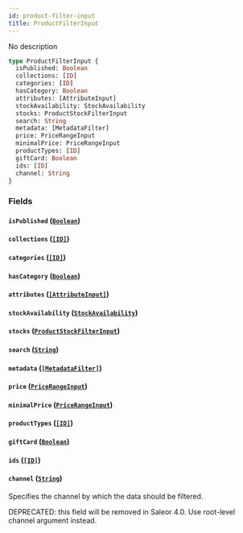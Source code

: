 ```yaml
---
id: product-filter-input
title: ProductFilterInput
---
```


No description

```graphql
type ProductFilterInput {
  isPublished: Boolean
  collections: [ID]
  categories: [ID]
  hasCategory: Boolean
  attributes: [AttributeInput]
  stockAvailability: StockAvailability
  stocks: ProductStockFilterInput
  search: String
  metadata: [MetadataFilter]
  price: PriceRangeInput
  minimalPrice: PriceRangeInput
  productTypes: [ID]
  giftCard: Boolean
  ids: [ID]
  channel: String
}
```

### Fields

#### `isPublished` ([`Boolean`](../../../developer/api-reference/scalars/boolean))

#### `collections` ([`[ID]`](../../../developer/api-reference/scalars/id))

#### `categories` ([`[ID]`](../../../developer/api-reference/scalars/id))

#### `hasCategory` ([`Boolean`](../../../developer/api-reference/scalars/boolean))

#### `attributes` ([`[AttributeInput]`](../../../developer/api-reference/inputs/attribute-input))

#### `stockAvailability` ([`StockAvailability`](../../../developer/api-reference/enums/stock-availability))

#### `stocks` ([`ProductStockFilterInput`](../../../developer/api-reference/inputs/product-stock-filter-input))

#### `search` ([`String`](../../../developer/api-reference/scalars/string))

#### `metadata` ([`[MetadataFilter]`](../../../developer/api-reference/inputs/metadata-filter))

#### `price` ([`PriceRangeInput`](../../../developer/api-reference/inputs/price-range-input))

#### `minimalPrice` ([`PriceRangeInput`](../../../developer/api-reference/inputs/price-range-input))

#### `productTypes` ([`[ID]`](../../../developer/api-reference/scalars/id))

#### `giftCard` ([`Boolean`](../../../developer/api-reference/scalars/boolean))

#### `ids` ([`[ID]`](../../../developer/api-reference/scalars/id))

#### `channel` ([`String`](../../../developer/api-reference/scalars/string))

Specifies the channel by which the data should be filtered.

DEPRECATED: this field will be removed in Saleor 4.0. Use root-level channel argument instead.
